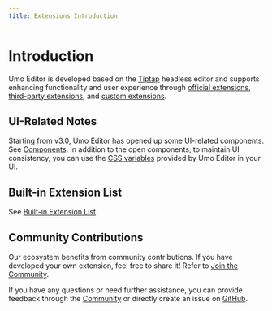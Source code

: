 ```yaml
---
title: Extensions Introduction
---
```


# Introduction

Umo Editor is developed based on the [Tiptap](https://tiptap.dev/) headless editor and supports enhancing functionality and user experience through [official extensions](https://tiptap.dev/docs/editor/extensions), [third-party extensions](https://www.npmjs.com/search?q=tiptap%20extension), and [custom extensions](https://tiptap.dev/docs/editor/guide/custom-extensions).

## UI-Related Notes

Starting from v3.0, Umo Editor has opened up some UI-related components. See [Components](./components). In addition to the open components, to maintain UI consistency, you can use the [CSS variables](./themes#css-variables) provided by Umo Editor in your UI.

## Built-in Extension List

See [Built-in Extension List](./extensions/built-in).

## Community Contributions

Our ecosystem benefits from community contributions. If you have developed your own extension, feel free to share it! Refer to [Join the Community](./#join-the-community).

If you have any questions or need further assistance, you can provide feedback through the [Community](https://github.com/umodoc/editor/discussions) or directly create an issue on [GitHub](https://github.com/umodoc/editor/issues).